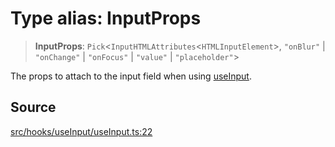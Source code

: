 # Type alias: InputProps

> **InputProps**: `Pick`\<`InputHTMLAttributes`\<`HTMLInputElement`\>, `"onBlur"` \| `"onChange"` \| `"onFocus"` \| `"value"` \| `"placeholder"`\>

The props to attach to the input field when using [useInput](/api/latest/functions/useInput.mdx).

## Source

[src/hooks/useInput/useInput.ts:22](https://github.com/gpbl/react-day-picker/blob/56bfb649e/src/hooks/useInput/useInput.ts#L22)

